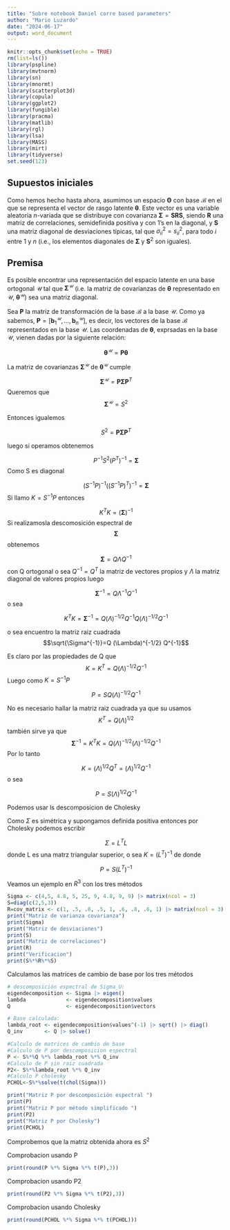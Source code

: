 ```yaml
---
title: "Sobre notebook Daniel corre based parameters"
author: "Mario Luzardo"
date: "2024-06-17"
output: word_document
---
```


```r
knitr::opts_chunk$set(echo = TRUE)
rm(list=ls()) 
library(pspline)
library(mvtnorm)
library(sn)
library(mnormt)
library(scatterplot3d)
library(copula)
library(ggplot2)
library(fungible)
library(pracma)
library(matlib)
library(rgl)
library(lsa)
library(MASS)
library(mirt)
library(tidyverse)
set.seed(123)
```



## Supuestos iniciales

Como hemos hecho hasta ahora, asumimos un espacio $\mathbf{\Theta}$  con base
$\mathcal{B}$ en el que se representa el vector de rasgo latente
$\mathbf{\theta}$. Este vector es una variable aleatoria $n$-variada que se
distribuye con covarianza $\mathbf{\Sigma} = \mathbf{S} \mathbf{R} \mathbf{S}$,
siendo $\mathbf{R}$ una matriz de correlaciones, semidefinida positiva y con 1's
en la diagonal, y $\mathbf{S}$ una matriz diagonal de desviaciones típicas, tal
que $\sigma^2_{ii} = s^2_{ii}$, para todo $i$ entre 1 y $n$ (i.e., los elementos
diagonales de $\mathbf{\Sigma}$ y $\mathbf{S}^2$ son iguales).

## Premisa

Es posible encontrar una representación del espacio latente en una base
ortogonal $\mathcal{U}$ tal que $\mathbf{\Sigma}^\mathcal{U}$ (i.e. la matriz de
covarianzas de $\mathbf{\theta}$ representado en $\mathcal{U}$,
$\mathbf{\theta}^\mathcal{U}$) sea una matriz diagonal.


Sea $\mathbf{P}$ la matriz de transformación de la base $\mathcal{B}$ a la base
$\mathcal{U}$. Como ya sabemos,
$\mathbf{P} = [\mathbf{b}_1^\mathcal{U}, ..., \mathbf{b}_n^\mathcal{U}]$, es
decir, los vectores de la base $\mathcal{B}$ representados en la base
$\mathcal{U}$. Las coordenadas de $\mathbf{\theta}$, exprsadas en la base
$\mathcal{U}$, vienen dadas por la siguiente relación:

$$
\mathbf{\theta}^\mathcal{U} = \mathbf{P} \mathbf{\theta}
$$

La matriz de covarianzas $\mathbf{\Sigma}^\mathcal{U}$ de
$\mathbf{\theta}^\mathcal{U}$ cumple

$$
\mathbf{\Sigma}^\mathcal{U} = \mathbf{P} \mathbf{\Sigma} \mathbf{P}^T 
$$
Queremos que 
$$
\mathbf{\Sigma}^\mathcal{U} = S^2 
$$

Entonces igualemos 

$$
S^2 = \mathbf{P} \mathbf{\Sigma} \mathbf{P}^T 
$$

luego si operamos obtenemos

 $$ 
 P^{-1} S^2(P^T)^{-1}=\mathbf{\Sigma}
 $$
 Como S es diagonal
 
$$ 
 (S^{-1}P)^{-1} ((S^{-1}P)^T)^{-1}=\mathbf{\Sigma}
$$
Si llamo $K=S^{-1}P$ entonces

$$ 
 K^T K=(\mathbf{\Sigma})^{-1}
$$
Si realizamosla descomosición espectral de $$\mathbf{\Sigma}$$ obtenemos

$$\mathbf{\Sigma}=Q \Lambda Q^{-1}$$ con Q ortogonal o sea $Q^{-1}=Q^T$ la matriz de vectores propios y $\Lambda$ la matriz diagonal de valores propios
luego

$$\mathbf{\Sigma}^{-1}=Q \Lambda^{-1} Q^{-1}$$
o sea

$$K^T K=\mathbf{\Sigma}^{-1}=Q (\Lambda)^{-1/2} Q^{-1} Q  (\Lambda)^{-1/2} Q^{-1}$$

o sea encuentro la matriz raiz cuadrada $$\sqrt{\Sigma^{-1}}=Q (\Lambda)^{-1/2} Q^{-1}$$

Es claro por las propiedades de Q que  
$$K=K^T=Q (\Lambda)^{-1/2} Q^{-1}$$
Luego como $K=S^{-1}P$

$$P=S Q (\Lambda)^{-1/2} Q^{-1}$$

No es necesario hallar la matriz raiz cuadrada ya que su usamos 
$$K^T=Q (\Lambda)^{1/2}$$
también sirve ya que 
$$\mathbf{\Sigma}^{-1}=K^TK=Q (\Lambda)^{-1/2}   (\Lambda)^{-1/2} Q^{-1}$$
Por lo tanto 

$$K= (\Lambda)^{1/2} Q^T=(\Lambda)^{1/2} Q^{-1}$$
o sea

$$P= S (\Lambda)^{1/2} Q^{-1}$$

Podemos usar ls descomposicion de Cholesky



Como $\Sigma$ es simétrica y supongamos definida positiva entonces por Cholesky podemos escribir

$$\Sigma=L^T L$$
donde L es una matrz triangular superior, o sea $K =(L^{T})^{-1}$ de donde

$$
P=S(L^{T})^{-1}
$$


Veamos un ejemplo en $R^3$ con los tres métodos

```r
Sigma <- c(4,5, 4.8, 5, 25, 9, 4.8, 9, 9) |> matrix(ncol = 3)
S=diag(c(2,5,3))
R=cov_matrix <- c(1, .5, .8, .5, 1, .6, .8, .6, 1) |> matrix(ncol = 3)
print("Matriz de varianza covarianza")
print(Sigma)
print("Matriz de desviaciones")
print(S)
print("Matriz de correlaciones")
print(R)
print("Verificacion")
print(S%*%R%*%S)
```


Calculamos las matrices de cambio de base por los tres métodos


```r
# descomposición espectral de Sigma_U:
eigendecomposition <- Sigma |> eigen()
lambda             <- eigendecomposition$values
Q                  <- eigendecomposition$vectors

# Base calculada:
lambda_root <- eigendecomposition$values^(-1) |> sqrt() |> diag()
Q_inv       <- Q |> solve()

#Calculo de matrices de cambio de base
#Calculo de P por descomposicion espectral
P <- S%*%Q %*% lambda_root %*% Q_inv
#Calculo de P sin raiz cuadrada
P2<- S%*%lambda_root %*% Q_inv
#Calculo P cholesky
PCHOL<-S%*%solve(t(chol(Sigma)))

print("Matriz P por descomposición espectral ")
print(P)
print("Matriz P por método simplificado ")
print(P2)
print("Matriz P por Cholesky")
print(PCHOL)
```

Comprobemos que la matriz obtenida ahora es $S^2$

Comprobacion usando P

```r
print(round(P %*% Sigma %*% t(P),3)) 
```
Comprobacion usando P2
```r
print(round(P2 %*% Sigma %*% t(P2),3)) 
```
Comprobacion usando Cholesky
```r
print(round(PCHOL %*% Sigma %*% t(PCHOL)))
```





